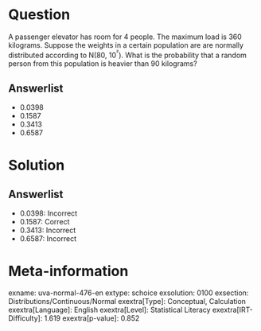 Question
========

A passenger elevator has room for 4 people. The maximum load is 360 kilograms. Suppose the weights in a certain population are are normally distributed according to N(80, 10^²^). What is the probability that a random person from this population is heavier than 90 kilograms?

Answerlist
----------

* 0.0398
* 0.1587
* 0.3413
* 0.6587

Solution
========

Answerlist
----------

* 0.0398: Incorrect
* 0.1587: Correct
* 0.3413: Incorrect
* 0.6587: Incorrect

Meta-information
================
exname: uva-normal-476-en
extype: schoice
exsolution: 0100
exsection: Distributions/Continuous/Normal
exextra[Type]: Conceptual, Calculation
exextra[Language]: English
exextra[Level]: Statistical Literacy
exextra[IRT-Difficulty]: 1.619
exextra[p-value]: 0.852
